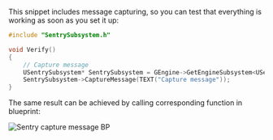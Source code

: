 This snippet includes message capturing, so you can test that everything is working as soon as you set it up:

```cpp
#include "SentrySubsystem.h"

void Verify()
{
    // Capture message
    USentrySubsystem* SentrySubsystem = GEngine->GetEngineSubsystem<USentrySubsystem>();
    SentrySubsystem->CaptureMessage(TEXT("Capture message"));
}
```

The same result can be achieved by calling corresponding function in blueprint:

![Sentry capture message BP](/platform-includes/getting-started-verify/unreal_bp_message.png)
